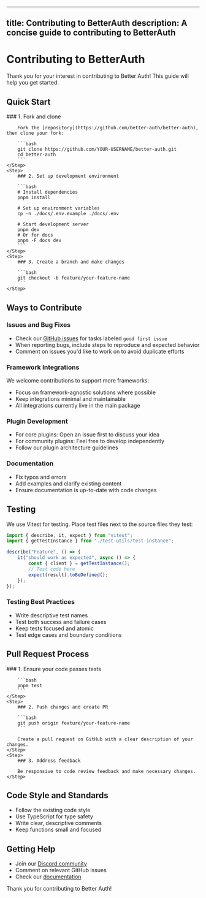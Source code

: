 
---
title: Contributing to BetterAuth
description: A concise guide to contributing to BetterAuth
---

# Contributing to BetterAuth

Thank you for your interest in contributing to Better Auth! This guide will help you get started.

## Quick Start

<Steps>
    <Step>
        ### 1. Fork and clone
        
        Fork the [repository](https://github.com/better-auth/better-auth), then clone your fork:
        
        ```bash
        git clone https://github.com/YOUR-USERNAME/better-auth.git
        cd better-auth
        ```
    </Step>
    <Step>
        ### 2. Set up development environment
        
        ```bash
        # Install dependencies
        pnpm install
        
        # Set up environment variables
        cp -n ./docs/.env.example ./docs/.env
        
        # Start development server
        pnpm dev
        # Or for docs
        pnpm -F docs dev
        ```
    </Step>
    <Step>
        ### 3. Create a branch and make changes
        
        ```bash
        git checkout -b feature/your-feature-name
        ```
    </Step>
</Steps>

## Ways to Contribute

### Issues and Bug Fixes

- Check our [GitHub issues](https://github.com/better-auth/better-auth/issues) for tasks labeled `good first issue`
- When reporting bugs, include steps to reproduce and expected behavior
- Comment on issues you'd like to work on to avoid duplicate efforts

### Framework Integrations

We welcome contributions to support more frameworks:

- Focus on framework-agnostic solutions where possible
- Keep integrations minimal and maintainable
- All integrations currently live in the main package

### Plugin Development

- For core plugins: Open an issue first to discuss your idea
- For community plugins: Feel free to develop independently
- Follow our plugin architecture guidelines

### Documentation

- Fix typos and errors
- Add examples and clarify existing content
- Ensure documentation is up-to-date with code changes

## Testing

We use Vitest for testing. Place test files next to the source files they test:

```ts
import { describe, it, expect } from "vitest";
import { getTestInstance } from "./test-utils/test-instance";

describe("Feature", () => {
    it("should work as expected", async () => {
        const { client } = getTestInstance();
        // Test code here
        expect(result).toBeDefined();
    });
});
```

### Testing Best Practices

- Write descriptive test names
- Test both success and failure cases
- Keep tests focused and atomic
- Test edge cases and boundary conditions

## Pull Request Process

<Steps>
    <Step>
        ### 1. Ensure your code passes tests
        
        ```bash
        pnpm test
        ```
    </Step>
    <Step>
        ### 2. Push changes and create PR
        
        ```bash
        git push origin feature/your-feature-name
        ```
        
        Create a pull request on GitHub with a clear description of your changes.
    </Step>
    <Step>
        ### 3. Address feedback
        
        Be responsive to code review feedback and make necessary changes.
    </Step>
</Steps>

## Code Style and Standards

- Follow the existing code style
- Use TypeScript for type safety
- Write clear, descriptive comments
- Keep functions small and focused

## Getting Help

- Join our [Discord community](https://discord.gg/GYC3W7tZzb)
- Comment on relevant GitHub issues
- Check our [documentation](https://better-auth.dev)

Thank you for contributing to Better Auth!